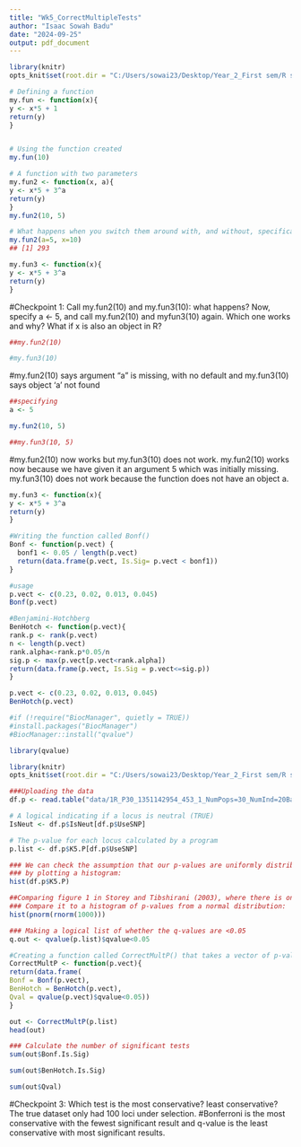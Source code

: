 ```yaml
---
title: "Wk5_CorrectMultipleTests"
author: "Isaac Sowah Badu"
date: "2024-09-25"
output: pdf_document
---
```


```r
library(knitr)
opts_knit$set(root.dir = "C:/Users/sowai23/Desktop/Year_2_First sem/R stats/Files/R-class-2024/WK05_Correctmultiple_Tests")
```



```r
# Defining a function
my.fun <- function(x){
y <- x*5 + 1
return(y)
}


# Using the function created
my.fun(10)
```


```r
# A function with two parameters
my.fun2 <- function(x, a){
y <- x*5 + 3^a
return(y)
}
my.fun2(10, 5)

```


```r
# What happens when you switch them around with, and without, specification? I got the same answers with or without specification
my.fun2(a=5, x=10)
## [1] 293
```


```r
my.fun3 <- function(x){
y <- x*5 + 3^a
return(y)
}
```

#Checkpoint 1: Call my.fun2(10) and my.fun3(10): what happens? Now, specify a <- 5, and call my.fun2(10) and myfun3(10) again. Which one works and why? What if x is also an object in R?


```r
##my.fun2(10)
```


```r
#my.fun3(10)
```

#my.fun2(10) says argument "a" is missing, with no default and my.fun3(10) says object 'a' not found

```r
##specifying 
a <- 5
```



```r
my.fun2(10, 5)
```


```r
##my.fun3(10, 5)
```


#my.fun2(10) now works but my.fun3(10) does not work. my.fun2(10) works now because we have given it an argument 5 which was initially missing. my.fun3(10) does not work because the function does not have an object a.


```r
my.fun3 <- function(x){
y <- x*5 + 3^a
return(y)
}
```


```r
#Writing the function called Bonf()
Bonf <- function(p.vect) {
  bonf1 <- 0.05 / length(p.vect)
  return(data.frame(p.vect, Is.Sig= p.vect < bonf1))
}

#usage
p.vect <- c(0.23, 0.02, 0.013, 0.045)
Bonf(p.vect)
```


```r
#Benjamini-Hotchberg
BenHotch <- function(p.vect){
rank.p <- rank(p.vect)
n <- length(p.vect)
rank.alpha<-rank.p*0.05/n
sig.p <- max(p.vect[p.vect<rank.alpha])
return(data.frame(p.vect, Is.Sig = p.vect<=sig.p))
}
```


```r
p.vect <- c(0.23, 0.02, 0.013, 0.045) 
BenHotch(p.vect)
```


```r
#if (!require("BiocManager", quietly = TRUE))
#install.packages("BiocManager")
#BiocManager::install("qvalue")
```
```r
library(qvalue)
```



```r
library(knitr)
opts_knit$set(root.dir = "C:/Users/sowai23/Desktop/Year_2_First sem/R stats/Files/R-Class-2024/WK05_Correctmultiple_Tests")
```


```r
###Uploading the data
df.p <- read.table("data/1R_P30_1351142954_453_1_NumPops=30_NumInd=20Bayenv2LFMMpca-1.Cpval", header=TRUE)
```



```r
# A logical indicating if a locus is neutral (TRUE)
IsNeut <- df.p$IsNeut[df.p$UseSNP] 

# The p-value for each locus calculated by a program
p.list <- df.p$K5.P[df.p$UseSNP] 

### We can check the assumption that our p-values are uniformly distributed
### by plotting a histogram:
hist(df.p$K5.P)
```



```r
##Comparing figure 1 in Storey and Tibshirani (2003), where there is only a small inflation at p<0.01.
### Compare it to a histogram of p-values from a normal distribution:
hist(pnorm(rnorm(1000)))
```



```r
### Making a logical list of whether the q-values are <0.05
q.out <- qvalue(p.list)$qvalue<0.05
```


```r
#Creating a function called CorrectMultP() that takes a vector of p-values as input and outputs columns for the p-value, and a logical column each for whether it is significant by Bonferroni, BenHotch, or qvalue.
CorrectMultP <- function(p.vect){
return(data.frame(
Bonf = Bonf(p.vect),
BenHotch = BenHotch(p.vect),
Qval = qvalue(p.vect)$qvalue<0.05))
}

out <- CorrectMultP(p.list)
head(out)
```

```r
### Calculate the number of significant tests
sum(out$Bonf.Is.Sig)

sum(out$BenHotch.Is.Sig)

sum(out$Qval)
```



#Checkpoint 3: Which test is the most conservative? least conservative? The true dataset only had 100 loci under selection.
#Bonferroni is the most conservative with the fewest significant result and q-value is the least conservative with most significant results.
